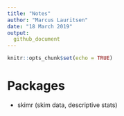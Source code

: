 ```yaml
---
title: "Notes"
author: "Marcus Lauritsen"
date: "18 March 2019"
output:
  github_document
---
```


```r
knitr::opts_chunk$set(echo = TRUE)
```

# Packages

* skimr (skim data, descriptive stats)